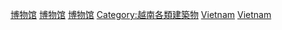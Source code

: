 {{Commonscat|Museums in Vietnam}}
{{Portal|越南|博物館}}
{{Catmain|越南博物館列表}}

[[Category:越南文化組織|博物馆]]
[[Category:越南教育組織|博物馆]]
[[Category:越南旅游景点|博物馆]]
[[Category:越南各類建築物|Category:越南各類建築物]]
[[Category:東南亞博物館|Vietnam]]
[[Category:亞洲各國博物館|Vietnam]]